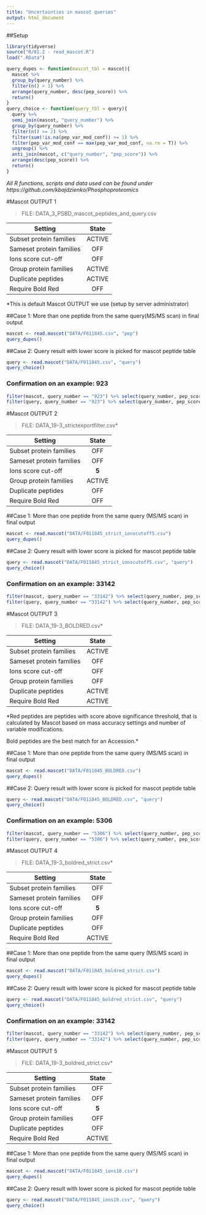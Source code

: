 ```yaml
---
title: "Uncertainties in mascot queries"
output: html_document
---
```


##Setup

```r
library(tidyverse)
source("R/01.2 - read_mascot.R")
load(".RData")

query_dupes <- function(mascot_tbl = mascot){
  mascot %>%
  group_by(query_number) %>%
  filter(n() > 1) %>%
  arrange(query_number, desc(pep_score)) %>%
  return()
}
query_choice <- function(query_tbl = query){
  query %>%
  semi_join(mascot, "query_number") %>%
  group_by(query_number) %>%
  filter(n() >= 2) %>%
  filter(sum(!is.na(pep_var_mod_conf)) >= 1) %>%
  filter(pep_var_mod_conf == max(pep_var_mod_conf, na.rm = T)) %>%
  ungroup() %>%
  anti_join(mascot, c("query_number", "pep_score")) %>%
  arrange(desc(pep_score)) %>%
  return()
}
```

*All R functions, scripts and data used can be found under*
*https://github.com/kbajdzienko/Phosphoproteomics*


#Mascot OUTPUT 1

> FILE: DATA\EXP19_3_PSBD_mascot_peptides_and_query.csv

| Setting                  | State  |
|--------------------------|:------:|
|Subset protein families   | ACTIVE |
|Sameset protein families  | OFF    |
|Ions score cut-off        | OFF    |
|Group protein families    | ACTIVE |
|Duplicate peptides        | ACTIVE |
|Require Bold Red          | OFF    |

*This is default Mascot OUTPUT we use (setup by server administrator)

##Case 1: More than one peptide from the same query(MS/MS scan) in final output
```r
mascot <- read.mascot("DATA/F011845.csv", "pep")
query_dupes()
```


##Case 2: Query result with lower score is picked for mascot peptide table
```r
query <- read.mascot("DATA/F011845.csv", "query")
query_choice()
```
### Confirmation on an example: 923
```r
filter(mascot, query_number == "923") %>% select(query_number, pep_score, everything())
filter(query, query_number == "923") %>% select(query_number, pep_score, everything())
```

#Mascot OUTPUT 2

> FILE: DATA\F011845_19-3_strictexportfilter.csv*

| Setting                  | State  |
|--------------------------|:------:|
|Subset protein families   | OFF    |
|Sameset protein families  | OFF    |
|Ions score cut-off        | **5**  |
|Group protein families    | ACTIVE |
|Duplicate peptides        | OFF    |
|Require Bold Red          | OFF    |

##Case 1: More than one peptide from the same query (MS/MS scan) in final output
```r
mascot <- read.mascot("DATA/F011845_strict_ionscutoff5.csv")
query_dupes()
```

##Case 2: Query result with lower score is picked for mascot peptide table
```r
query <- read.mascot("DATA/F011845_strict_ionscutoff5.csv", "query")
query_choice()
```
### Confirmation on an example: 33142
```r
filter(mascot, query_number == "33142") %>% select(query_number, pep_score, everything())
filter(query, query_number == "33142") %>% select(query_number, pep_score, everything())
```

#Mascot OUTPUT 3

> FILE: DATA\F011845_19-3_BOLDRED.csv*

| Setting                  | State  |
|--------------------------|:------:|
|Subset protein families   | ACTIVE |
|Sameset protein families  | OFF    |
|Ions score cut-off        | OFF    |
|Group protein families    | OFF    |
|Duplicate peptides        | ACTIVE |
|Require Bold Red          | ACTIVE |

*Red peptides are peptides with score above significance threshold, that is calculated by Mascot based on mass accuracy settings and number of variable modifications.

Bold peptides are the best match for an Accession.*

##Case 1: More than one peptide from the same query (MS/MS scan) in final output
```r
mascot <- read.mascot("DATA/F011845_BOLDRED.csv")
query_dupes()
```

##Case 2: Query result with lower score is picked for mascot peptide table
```r
query <- read.mascot("DATA/F011845_BOLDRED.csv", "query")
query_choice()
```
### Confirmation on an example: 5306
```r
filter(mascot, query_number == "5306") %>% select(query_number, pep_score, everything())
filter(query, query_number == "5306") %>% select(query_number, pep_score, everything())
```

#Mascot OUTPUT 4

> FILE: DATA\F011845_19-3_boldred_strict.csv*

| Setting                  | State  |
|--------------------------|:------:|
|Subset protein families   | OFF |
|Sameset protein families  | OFF    |
|Ions score cut-off        | **5**  |
|Group protein families    | OFF   |
|Duplicate peptides        | OFF |
|Require Bold Red          | ACTIVE |

##Case 1: More than one peptide from the same query (MS/MS scan) in final output
```r
mascot <- read.mascot("DATA/F011845_boldred_strict.csv")
query_dupes()
```

##Case 2: Query result with lower score is picked for mascot peptide table
```r
query <- read.mascot("DATA/F011845_boldred_strict.csv", "query")
query_choice()
```
### Confirmation on an example: 33142
```r
filter(mascot, query_number == "33142") %>% select(query_number, pep_score, everything())
filter(query, query_number == "33142") %>% select(query_number, pep_score, everything())
```

#Mascot OUTPUT 5

> FILE: DATA\F011845_19-3_boldred_strict.csv*

| Setting                  | State  |
|--------------------------|:------:|
|Subset protein families   | OFF |
|Sameset protein families  | OFF    |
|Ions score cut-off        | **5**  |
|Group protein families    | OFF   |
|Duplicate peptides        | OFF |
|Require Bold Red          | ACTIVE |

##Case 1: More than one peptide from the same query (MS/MS scan) in final output
```r
mascot <- read.mascot("DATA/F011845_ions10.csv")
query_dupes()
```

##Case 2: Query result with lower score is picked for mascot peptide table
```r
query <- read.mascot("DATA/F011845_ions10.csv", "query")
query_choice()
```

